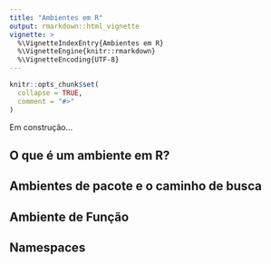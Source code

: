 ```yaml
---
title: "Ambientes em R"
output: rmarkdown::html_vignette
vignette: >
  %\VignetteIndexEntry{Ambientes em R}
  %\VignetteEngine{knitr::rmarkdown}
  %\VignetteEncoding{UTF-8}
---
```


```r
knitr::opts_chunk$set(
  collapse = TRUE,
  comment = "#>"
)
```

Em construção...

## O que é um ambiente em R?

## Ambientes de pacote e o caminho de busca

## Ambiente de Função

## Namespaces
